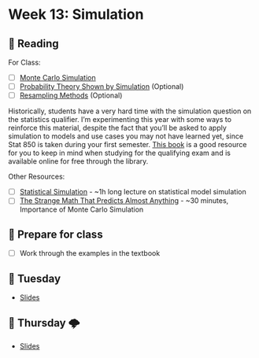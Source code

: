 # Week 13: Simulation

## 📖 Reading

For Class:  

- [ ] [Monte Carlo Simulation](https://unl.alma.exlibrisgroup.com/leganto/public/01UON_LINC/citation/17174409750006387?auth=SAML) 
- [ ] [Probability Theory Shown by Simulation](https://unl.alma.exlibrisgroup.com/leganto/public/01UON_LINC/citation/17174410770006387?auth=SAML) (Optional) 
- [ ] [Resampling Methods](https://unl.alma.exlibrisgroup.com/leganto/public/01UON_LINC/citation/17174411360006387?auth=SAML) (Optional)  

Historically, students have a very hard time with the simulation question on the statistics qualifier. I’m experimenting this year with some ways to reinforce this material, despite the fact that you’ll be asked to apply simulation to models and use cases you may not have learned yet, since Stat 850 is taken during your first semester. [This book](https://learning.oreilly.com/library/view/simulation-for-data/9781785881169/?sso_link=yes&sso_link_from=unl-edu) is a good resource for you to keep in mind when studying for the qualifying exam and is available online for free through the library.   

Other Resources:  

- [ ] [Statistical Simulation](https://www.youtube.com/watch?v= sTXVNbe8fto) - ~1h long lecture on statistical model simulation 
- [ ] [The Strange Math That Predicts Almost Anything](https://www.youtube.com/watch?v=KZeIEiBrT_w) - ~30 minutes, Importance of Monte Carlo Simulation

## 🥣 Prepare for class

- [ ] Work through the examples in the textbook

## 🌮 Tuesday

- [Slides](../slides/12-simulation-2.qmd)

## 🔨️ Thursday 🌩

- [Slides](../slides/12-simulation-2.qmd)

